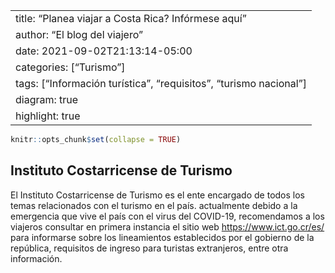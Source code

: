 ---
title: "Planea viajar a Costa Rica? Infórmese aquí"
author: "El blog del viajero"
date: 2021-09-02T21:13:14-05:00
categories: ["Turismo"]
tags: ["Información turística", "requisitos", "turismo nacional"]
diagram: true
highlight: true
 ---

```r
knitr::opts_chunk$set(collapse = TRUE)
```

## **Instituto Costarricense de Turismo**

El Instituto Costarricense de Turismo es el ente encargado de todos los temas relacionados con el turismo en el país. actualmente debido a la emergencia que vive el país con el virus del COVID-19, recomendamos a los viajeros consultar en primera instancia el sitio web <https://www.ict.go.cr/es/> para informarse sobre los lineamientos establecidos por el gobierno de la república, requisitos de ingreso para turistas extranjeros, entre otra información.
